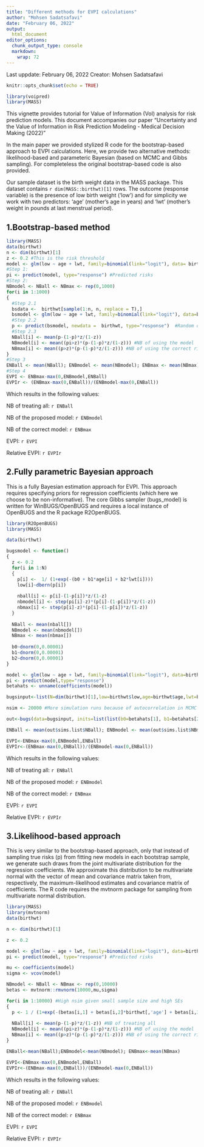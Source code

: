 ```yaml
---
title: "Different methods for EVPI calculations"
author: "Mohsen Sadatsafavi"
date: "February 06, 2022"
output:
  html_document
editor_options:
  chunk_output_type: console
  markdown:
    wrap: 72
---
```


Last uppdate: February 06, 2022 
Creator: Mohsen Sadatsafavi 


```r
knitr::opts_chunk$set(echo = TRUE)

library(voipred)
library(MASS)
```


This vignette provides tutorial for Value of Information (VoI) analysis for risk prediction models. This document accompanies our paper "Uncertainty and the Value of Information in Risk Prediction Modeling - Medical Decision Making (2022)"

In the main paper we provided stylized R code for the bootstrap-based approach to EVPI calculations. Here, we provide two alternative methods: likelihood-based and parameteric Bayesian (based on MCMC and Gibbs sampling). For completeless the original bootstrap-based code is also provided. 

Our sample dataset is the birth weight data in the MASS package. This dataset contains `r dim(MASS::birthwt)[1] ` rows. The outcome (response variable) is the presence of low birth weight ('low') and for simplicity we work with two predictors: 'age' (mother's age in years) and 'lwt' (mother's weight in pounds at last menstrual period).

## 1.Bootstrap-based method
```r
library(MASS)
data(birthwt) 
n <- dim(birthwt)[1]
z <- 0.2 #This is the risk threshold
model <- glm(low ~ age + lwt, family=binomial(link="logit"), data= birthwt) 
#Step 1:
pi <- predict(model, type="response") #Predicted risks
#Step 2:
NBmodel <- NBall <- NBmax <- rep(0,1000)
for(i in 1:1000) 
{
  #Step 2.1
  bsdata <-  birthwt[sample(1:n, n, replace = T),] 
  bsmodel <- glm(low ~ age + lwt, family=binomial(link="logit"), data=bsdata)
  #Step 2.2
  p <- predict(bsmodel, newdata =  birthwt, type="response")  #Random draws of  correct risks
  #Step 2.3 
  NBall[i] <- mean(p-(1-p)*z/(1-z)) 
  NBmodel[i] <- mean((pi>z)*(p-(1-p)*z/(1-z))) #NB of using the model
  NBmax[i] <- mean((p>z)*(p-(1-p)*z/(1-z))) #NB of using the correct risks
}
#Step 3 
ENBall <- mean(NBall); ENBmodel <- mean(NBmodel); ENBmax <- mean(NBmax)
#Step 4
EVPI <- ENBmax-max(0,ENBmodel,ENBall)
EVPIr <- (ENBmax-max(0,ENBall))/(ENBmodel-max(0,ENBall))
```

Which results in the following values:

NB of treating all: `r ENBall`

NB of the proposed model: `r ENBmodel`

NB of the correct model: `r ENBmax`

EVPI: `r EVPI`

Relative EVPI: `r EVPIr`




## 2.Fully parametric Bayesian approach
This is a fully Bayesian estimation approach for EVPI. This approach requires specifying priors for regression coefficients (which here we choose to be non-informative). The core Gibbs sampler (bugs_model) is written for WinBUGS/OpenBUGS and requires a local instance of OpenBUGS and the R package R2OpenBUGS.

```r

library(R2OpenBUGS)
library(MASS)

data(birthwt) 

bugsmodel <- function()
{
  z <- 0.2
  for(i in 1:N)
  {
    p[i] <-  1/ (1+exp(-(b0 + b1*age[i] + b2*lwt[i])))
    low[i]~dbern(p[i])
    
    nball[i] <- p[i]-(1-p[i])*z/(1-z)
    nbmodel[i] <- step(pi[i]-z)*(p[i]-(1-p[i])*z/(1-z))
    nbmax[i] <- step(p[i]-z)*(p[i]-(1-p[i])*z/(1-z))
  }
  
  NBall <- mean(nball[])
  NBmodel <- mean(nbmodel[])
  NBmax <- mean(nbmax[])
  
  b0~dnorm(0,0.00001)
  b1~dnorm(0,0.00001)
  b2~dnorm(0,0.00001)
}

model <- glm(low ~ age + lwt, family=binomial(link="logit"), data=birthwt)
pi <- predict(model,type="response")
betahats <- unname(coefficients(model))

bugsinput<-list(N=dim(birthwt)[1],low=birthwt$low,age=birthwt$age,lwt=birthwt$lwt, pi=pi)

nsim <- 20000 #More simulation runs because of autocorrelation in MCMC

out<-bugs(data=bugsinput, inits=list(list(b0=betahats[1], b1=betahats[2], b2=betahats[2])), model.file=bugsmodel, parameters.to.save = c('NBall','NBmodel','NBmax'), n.chains = 1, n.burnin = 5000, n.iter = nsim+5000, bugs.seed=1)

ENBall <- mean(out$sims.list$NBall); ENBmodel <- mean(out$sims.list$NBmodel); ENBmax <- mean(out$sims.list$NBmax)

EVPI<-ENBmax-max(0,ENBmodel,ENBall)
EVPIr<-(ENBmax-max(0,ENBall))/(ENBmodel-max(0,ENBall))
```
Which results in the following values:

NB of treating all: `r ENBall`

NB of the proposed model: `r ENBmodel`

NB of the correct model: `r ENBmax`

EVPI: `r EVPI`

Relative EVPI: `r EVPIr`



## 3.Likelihood-based approach
This is very similar to the bootstrap-based approach, only that instead of sampling true risks (p) from fitting new models in each bootstrap sample, we generate such draws from the joint multivariate distribution for the regression coefficients. We approximate this distribution to be multivariate normal with the vector of mean and covariance matrix taken from, respectively, the maximum-likelihood estimates and covariance matrix of coefficients. The R code requires the mvtnorm package for sampling from multivariate normal distribution.

```r
library(MASS)
library(mvtnorm)
data(birthwt) 

n <- dim(birthwt)[1]

z <- 0.2 

model <- glm(low ~ age + lwt, family=binomial(link="logit"), data=birthwt) 
pi <- predict(model, type="response") #Predicted risks

mu <- coefficients(model)
sigma <- vcov(model)

NBmodel <- NBall <- NBmax <- rep(0,10000)
betas <- mvtnorm::rmvnorm(10000,mu,sigma)

for(i in 1:10000) #High nsim given small sample size and high SEs 
{
  p <- 1 / (1+exp(-(betas[i,1] + betas[i,2]*birthwt[,'age'] + betas[i,3]*birthwt[,'lwt'])))
  
  NBall[i] <- mean(p-(1-p)*z/(1-z)) #NB of treating all 
  NBmodel[i] <- mean((pi>z)*(p-(1-p)*z/(1-z))) #NB of using the model
  NBmax[i] <- mean((p>z)*(p-(1-p)*z/(1-z))) #NB of using the correct risks
}

ENBall<-mean(NBall);ENBmodel<-mean(NBmodel); ENBmax<-mean(NBmax)

EVPI<-ENBmax-max(0,ENBmodel,ENBall)
EVPIr<-(ENBmax-max(0,ENBall))/(ENBmodel-max(0,ENBall))
```
Which results in the following values:

NB of treating all: `r ENBall`

NB of the proposed model: `r ENBmodel`

NB of the correct model: `r ENBmax`

EVPI: `r EVPI`

Relative EVPI: `r EVPIr`

